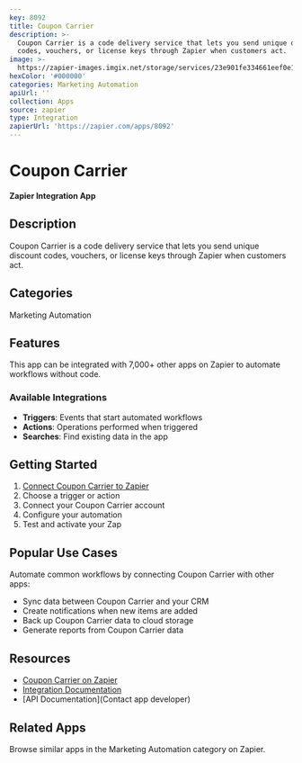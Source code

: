 ```yaml
---
key: 8092
title: Coupon Carrier
description: >-
  Coupon Carrier is a code delivery service that lets you send unique discount
  codes, vouchers, or license keys through Zapier when customers act.
image: >-
  https://zapier-images.imgix.net/storage/services/23e901fe334661eef0e1fab819fac680.png?auto=format%2Ccompress&ixlib=python-3.0.0&q=50
hexColor: '#000000'
categories: Marketing Automation
apiUrl: ''
collection: Apps
source: zapier
type: Integration
zapierUrl: 'https://zapier.com/apps/8092'
---
```

# Coupon Carrier

**Zapier Integration App**

## Description

Coupon Carrier is a code delivery service that lets you send unique discount codes, vouchers, or license keys through Zapier when customers act.

## Categories

Marketing Automation

## Features

This app can be integrated with 7,000+ other apps on Zapier to automate workflows without code.

### Available Integrations

- **Triggers**: Events that start automated workflows
- **Actions**: Operations performed when triggered
- **Searches**: Find existing data in the app

## Getting Started

1. [Connect Coupon Carrier to Zapier](https://zapier.com/apps/8092)
2. Choose a trigger or action
3. Connect your Coupon Carrier account
4. Configure your automation
5. Test and activate your Zap

## Popular Use Cases

Automate common workflows by connecting Coupon Carrier with other apps:

- Sync data between Coupon Carrier and your CRM
- Create notifications when new items are added
- Back up Coupon Carrier data to cloud storage
- Generate reports from Coupon Carrier data

## Resources

- [Coupon Carrier on Zapier](https://zapier.com/apps/8092)
- [Integration Documentation](https://zapier.com/apps/8092/integrations)
- [API Documentation](Contact app developer)

## Related Apps

Browse similar apps in the Marketing Automation category on Zapier.
